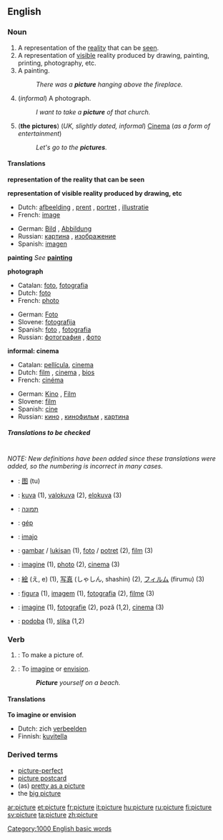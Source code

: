==English==

{{rank|watch|equal|afternoon|868|picture|study|father's|killed}}

===Noun===
{{en-noun-reg}}

# A representation of the [[reality]] that can be [[see]]n.<!--what does this mean? Clarify this definition-->
# A representation of [[visible]] reality produced by drawing, painting, printing, photography, etc.
# A painting.
#:''There was a '''picture''' hanging above the fireplace.''
# (''informal'') A photograph.
#:''I want to take a '''picture''' of that church.''
# ('''the pictures''') (''UK, slightly dated, informal'') [[Cinema]] (''as a form of entertainment'')
#:''Let's go to the '''pictures'''.''

====Translations====

'''representation of the reality that can be seen'''
{{top}}
{{mid}}
{{bottom}}

'''representation of visible reality produced by drawing, etc'''
{{top}}
*Dutch: [[afbeelding]] {{f}}, [[prent]] {{f}}, [[portret]] {{n}}, [[illustratie]] {{f}}
*French: [[image#French|image]] {{f}}
{{mid}}
*German: [[Bild]] {{n}}, [[Abbildung]] {{f}}
*Russian: [[картина]] {{f}}, [[изображение]] {{n}}
*Spanish: [[imagen]] {{f}}
{{bottom}}

'''painting'''
''See'' '''[[painting]]'''

'''photograph'''
<!--Note: include INFORMAL translations in this table, where these exist-->
{{top}}
*Catalan: [[foto]], [[fotografia]] {{f}}
*Dutch: [[foto#Dutch|foto]] {{m}}
*French: [[photo#French|photo]] {{f}}
{{mid}}
*German: [[Foto#German|Foto]] {{n}}
*Slovene: [[fotografija]] {{f}} 
*Spanish: [[foto#Spanish|foto]] {{f}}, [[fotografia]] {{f}} 
*Russian: [[фотография]] {{f}}, [[фото]] {{n}}
{{bottom}}

'''informal: cinema'''
<!--Note: include INFORMAL translations in this table, where these exist-->
{{top}}
*Catalan: [[pellícula]], [[cinema]]
*Dutch: [[film#Dutch|film]] {{m}}, [[cinema]] {{m}}, [[bios]] {{m}}
*French: [[cinéma]] {{m}}
{{mid}}
*German: [[Kino]] {{n}}, [[film#German|Film]] {{m}}
*Slovene: [[film]] {{m}}
*Spanish: [[cine]] {{m}}
*Russian: [[кино]] {{n}}, [[кинофильм]] {{m}}, [[картина]] {{f}}
{{bottom}}

=====Translations to be checked=====
<!--Remove this section once all of the translations below have been moved into the tables above.-->
{{checktrans}}<br>''NOTE: New definitions have been added since these translations were added, so the numbering is incorrect in many cases.''

*{{ttbc|Chinese}}: [[图]] (tu)
*{{ttbc|Finnish}}: [[kuva]] (1), [[valokuva]] (2), [[elokuva]] (3)
*{{ttbc|Hebrew}}: [[תמונה]] {{f}}
*{{ttbc|Hungarian}}: [[gép]]
*{{ttbc|Ido}}: [[imajo]]
*{{ttbc|Indonesian}}: [[gambar]] / [[lukis|lukisan]] (1), [[foto]] / [[potret]] (2), [[film]] (3)
*{{ttbc|Interlingua}}: [[imagine]] (1), [[photo]] (2), [[cinema]] (3)
*{{ttbc|Japanese}}: [[絵]] (え, e) (1), [[写真]] (しゃしん, shashin) (2), [[フィルム]] (firumu) (3)
*{{ttbc|Portuguese}}: [[figura]] {{f}} (1), [[imagem]] {{f}} (1), [[fotografia]] {{f}} (2), [[filme]] {{m}} (3)
*{{ttbc|Romanian}}: [[imagine]] {{n}} (1), [[fotografie]] {{f}} (2), poză {{f}} (1,2), [[cinema]] {{n}} (3)
*{{ttbc|Slovene}}: [[podoba]] {{f}} (1), [[slika]] {{f}} (1,2)

===Verb===
{{en-infl-reg-other-e|pictur|e}}

# {{transitive}}: To make a picture of.<!--clarify this definition-->
# {{transitive}}: To [[imagine]] or [[envision]].
#:'''''Picture''' yourself on a beach.''

====Translations====
'''To imagine or envision'''
*Dutch: zich [[verbeelden]]
*Finnish: [[kuvitella]]

===Derived terms===
*[[picture-perfect]]
*[[picture postcard]]
*(as) [[pretty as a picture]]
*the [[big picture]]

{{rfc}}

[[Category:1000 English basic words]]

[[ar:picture]]
[[et:picture]]
[[fr:picture]]
[[it:picture]]
[[hu:picture]]
[[ru:picture]]
[[fi:picture]]
[[sv:picture]]
[[ta:picture]]
[[zh:picture]]
